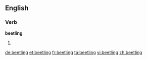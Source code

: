 ==English==

===Verb===
'''beetling'''
# {{present participle of|beetle}}

[[de:beetling]]
[[et:beetling]]
[[fr:beetling]]
[[ta:beetling]]
[[vi:beetling]]
[[zh:beetling]]